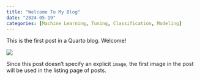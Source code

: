 ```yaml
---
title: "Welcome To My Blog"
date: "2024-05-19"
categories: [Machine Learning, Tuning, Classification, Modeling]
---
```


This is the first post in a Quarto blog. Welcome!

![](thumbnail.jpg)

Since this post doesn't specify an explicit `image`, the first image in the post will be used in the listing page of posts.
